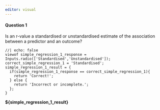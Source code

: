 ```yaml
---
editor: visual
---
```


#### Question 1
Is an r-value a standardised or unstandardised estimate of the association between a predictor and an outcome?
```ojs
//| echo: false
viewof simple_regression_1_response = Inputs.radio(['Standardised','Unstandardised']);
correct_simple_regression_1 = 'Standardised';
simple_regression_1_result = {
  if(simple_regression_1_response == correct_simple_regression_1){
    return 'Correct!';
  } else {
    return 'Incorrect or incomplete.';
  };
}
```
**${simple_regression_1_result}**